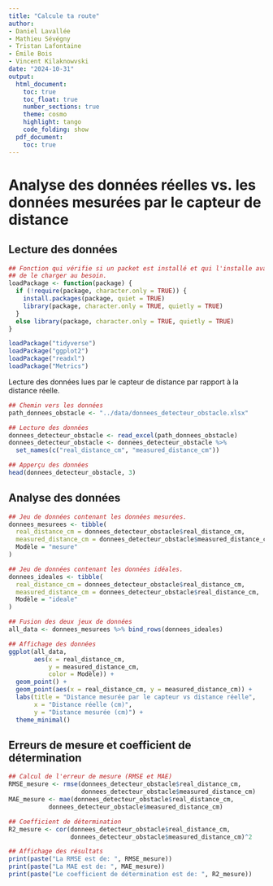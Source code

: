 ```yaml
---
title: "Calcule ta route"
author:
- Daniel Lavallée
- Mathieu Sévégny
- Tristan Lafontaine
- Émile Bois
- Vincent Kilaknowvski
date: "2024-10-31"
output:
  html_document:
    toc: true
    toc_float: true
    number_sections: true
    theme: cosmo
    highlight: tango
    code_folding: show
  pdf_document:
    toc: true
---
```

\newpage
# Analyse des données réelles vs. les données mesurées par le capteur de distance

## Lecture des données

```r
## Fonction qui vérifie si un packet est installé et qui l'installe avant 
## de le charger au besoin.
loadPackage <- function(package) {
  if (!require(package, character.only = TRUE)) {
    install.packages(package, quiet = TRUE)
    library(package, character.only = TRUE, quietly = TRUE)
  }
  else library(package, character.only = TRUE, quietly = TRUE)
}
```

```r
loadPackage("tidyverse")
loadPackage("ggplot2")
loadPackage("readxl")
loadPackage("Metrics")

```

Lecture des données lues par le capteur de distance par rapport à la distance réelle.

```r
## Chemin vers les données
path_donnees_obstacle <- "../data/donnees_detecteur_obstacle.xlsx"

## Lecture des données
donnees_detecteur_obstacle <- read_excel(path_donnees_obstacle)
donnees_detecteur_obstacle <- donnees_detecteur_obstacle %>% 
  set_names(c("real_distance_cm", "measured_distance_cm"))

## Apperçu des données
head(donnees_detecteur_obstacle, 3)

```

\newpage
## Analyse des données

```r
## Jeu de données contenant les données mesurées.
donnees_mesurees <- tibble(
  real_distance_cm = donnees_detecteur_obstacle$real_distance_cm,
  measured_distance_cm = donnees_detecteur_obstacle$measured_distance_cm,
  Modèle = "mesure"
)

## Jeu de données contenant les données idéales.
donnees_ideales <- tibble(
  real_distance_cm = donnees_detecteur_obstacle$real_distance_cm,
  measured_distance_cm = donnees_detecteur_obstacle$real_distance_cm,
  Modèle = "ideale"
)

## Fusion des deux jeux de données
all_data <- donnees_mesurees %>% bind_rows(donnees_ideales)

## Affichage des données
ggplot(all_data,
       aes(x = real_distance_cm,
           y = measured_distance_cm,
           color = Modèle)) +
  geom_point() +
  geom_point(aes(x = real_distance_cm, y = measured_distance_cm)) +
  labs(title = "Distance mesurée par le capteur vs distance réelle",
       x = "Distance réelle (cm)",
       y = "Distance mesurée (cm)") +
  theme_minimal()

```

\newpage
## Erreurs de mesure et coefficient de détermination

```r
## Calcul de l'erreur de mesure (RMSE et MAE)
RMSE_mesure <- rmse(donnees_detecteur_obstacle$real_distance_cm,
                    donnees_detecteur_obstacle$measured_distance_cm)
MAE_mesure <- mae(donnees_detecteur_obstacle$real_distance_cm,
           donnees_detecteur_obstacle$measured_distance_cm)

## Coefficient de détermination
R2_mesure <- cor(donnees_detecteur_obstacle$real_distance_cm,
                 donnees_detecteur_obstacle$measured_distance_cm)^2

## Affichage des résultats
print(paste("La RMSE est de: ", RMSE_mesure))
print(paste("La MAE est de: ", MAE_mesure))
print(paste("Le coefficient de détermination est de: ", R2_mesure))

```